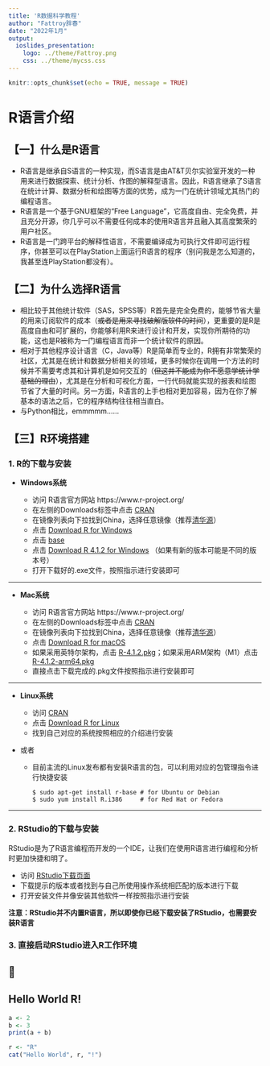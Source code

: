 ```yaml
---
title: 'R数据科学教程'
author: "Fattroy胖春"
date: "2022年1月"
output: 
  ioslides_presentation:
    logo: ../theme/Fattroy.png
    css: ../theme/mycss.css
---
```


```r
knitr::opts_chunk$set(echo = TRUE, message = TRUE)
```


# R语言介绍

## 【一】什么是R语言

* R语言是继承自S语言的一种实现，而S语言是由AT&T贝尔实验室开发的一种用来进行数据探索、统计分析、作图的解释型语言。因此，R语言继承了S语言在统计计算、数据分析和绘图等方面的优势，成为一门在统计领域尤其热门的编程语言。
* R语言是一个基于GNU框架的“Free Language”，它高度自由、完全免费，并且充分开源，你几乎可以不需要任何成本的使用R语言并且融入其高度繁荣的用户社区。
* R语言是一门跨平台的解释性语言，不需要编译成为可执行文件即可运行程序，你甚至可以在PlayStation上面运行R语言的程序（别问我是怎么知道的，我甚至连PlayStation都没有）。

## 【二】为什么选择R语言

* 相比较于其他统计软件（SAS，SPSS等）R首先是完全免费的，能够节省大量的用来订阅软件的成本（~~或者是用来寻找破解版软件的时间~~），更重要的是R是高度自由和可扩展的，你能够利用R来进行设计和开发，实现你所期待的功能，这也是R被称为一门编程语言而非一个统计软件的原因。
* 相对于其他程序设计语言（C，Java等）R是简单而专业的，R拥有非常繁荣的社区，尤其是在统计和数据分析相关的领域，更多时候你在调用一个方法的时候并不需要考虑其和计算机是如何交互的（~~但这并不能成为你不愿意学统计学基础的理由~~），尤其是在分析和可视化方面，一行代码就能实现的报表和绘图节省了大量的时间。另一方面，R语言的上手也相对更加容易，因为在你了解基本的语法之后，它的程序结构往往相当直白。
* 与Python相比，emmmmm……


## 【三】R环境搭建

### 1. R的下载与安装

* **Windows系统**

   * 访问 R语言官方网站 https://www.r-project.org/
   * 在左侧的Downloads标签中点击 [CRAN](https://cran.r-project.org/mirrors.html)
   * 在镜像列表向下拉找到China，选择任意镜像（推荐[清华源](https://mirrors.tuna.tsinghua.edu.cn/CRAN/)）
   * 点击 [Download R for Windows](https://mirrors.tuna.tsinghua.edu.cn/CRAN/bin/windows/)
   * 点击 [base](https://mirrors.tuna.tsinghua.edu.cn/CRAN/bin/windows/base/)
   * 点击 [Download R 4.1.2 for Windows](https://mirrors.tuna.tsinghua.edu.cn/CRAN/bin/windows/base/R-4.1.2-win.exe) （如果有新的版本可能是不同的版本号）
   * 打开下载好的.exe文件，按照指示进行安装即可


---

* **Mac系统**

   * 访问 R语言官方网站 https://www.r-project.org/
   * 在左侧的Downloads标签中点击 [CRAN](https://cran.r-project.org/mirrors.html)
   * 在镜像列表向下拉找到China，选择任意镜像（推荐[清华源](https://mirrors.tuna.tsinghua.edu.cn/CRAN/)）
   * 点击 [Download R for macOS](https://mirrors.tuna.tsinghua.edu.cn/CRAN/bin/macosx/)
   * 如果采用英特尔架构，点击 [R-4.1.2.pkg](https://mirrors.tuna.tsinghua.edu.cn/CRAN/bin/macosx/base/R-4.1.2.pkg)；如果采用ARM架构（M1）点击 [R-4.1.2-arm64.pkg](https://mirrors.tuna.tsinghua.edu.cn/CRAN/bin/macosx/big-sur-arm64/base/R-4.1.2-arm64.pkg)
   * 直接点击下载完成的.pkg文件按照指示进行安装即可
   
   
---

* **Linux系统**

   * 访问 [CRAN](https://cran.r-project.org/)
   * 点击 [Download R for Linux](https://cran.r-project.org/bin/linux/)
   * 找到自己对应的系统按照相应的介绍进行安装 
* 或者
   * 目前主流的Linux发布都有安装R语言的包，可以利用对应的包管理指令进行快捷安装
   
      ```
      $ sudo apt-get install r-base # for Ubuntu or Debian
      $ sudo yum install R.i386     # for Red Hat or Fedora
      ```


---

### 2. RStudio的下载与安装

   RStudio是为了R语言编程而开发的一个IDE，让我们在使用R语言进行编程和分析时更加快捷和明了。

   * 访问 [RStudio下载页面](https://www.rstudio.com/products/rstudio/download/) 
   * 下载提示的版本或者找到与自己所使用操作系统相匹配的版本进行下载
   * 打开安装文件并像安装其他软件一样按照指示进行安装

   **注意：RStudio并不内置R语言，所以即使你已经下载安装了RStudio，也需要安装R语言**

### 3. 直接启动RStudio进入R工作环境



## &#0020; {data-background=rstudio-ide-zh.png}



## Hello World R!

```r
a <- 2
b <- 3
print(a + b)
```


```r
r <- "R"
cat("Hello World", r, "!")
```
